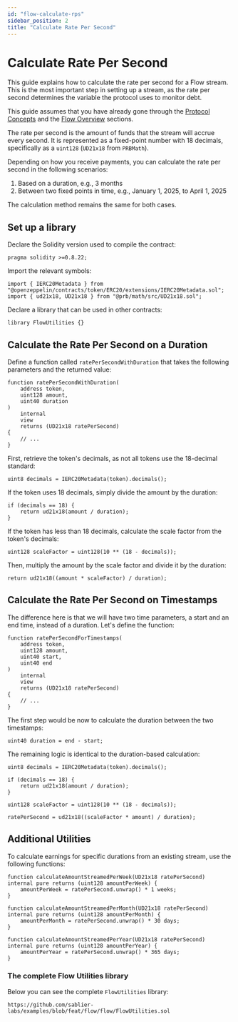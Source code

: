 ```yaml
---
id: "flow-calculate-rps"
sidebar_position: 2
title: "Calculate Rate Per Second"
---
```



# Calculate Rate Per Second

This guide explains how to calculate the rate per second for a Flow stream. This is the most important step in setting
up a stream, as the rate per second determines the variable the protocol uses to monitor debt.

This guide assumes that you have already gone through the [Protocol Concepts](/concepts/streaming) and the
[Flow Overview](/concepts/flow/overview) sections.

<AdmonitionSimpleCode />

The rate per second is the amount of funds that the stream will accrue every second. It is represented as a fixed-point
number with 18 decimals, specifically as a `uint128` (`UD21x18` from `PRBMath`).

Depending on how you receive payments, you can calculate the rate per second in the following scenarios:

1. Based on a duration, e.g., 3 months
2. Between two fixed points in time, e.g., January 1, 2025, to April 1, 2025

The calculation method remains the same for both cases.

## Set up a library

Declare the Solidity version used to compile the contract:

```solidity
pragma solidity >=0.8.22;
```

Import the relevant symbols:

```solidity
import { IERC20Metadata } from "@openzeppelin/contracts/token/ERC20/extensions/IERC20Metadata.sol";
import { ud21x18, UD21x18 } from "@prb/math/src/UD21x18.sol";
```

Declare a library that can be used in other contracts:

```solidity
library FlowUtilities {}
```

## Calculate the Rate Per Second on a Duration

Define a function called `ratePerSecondWithDuration` that takes the following parameters and the returned value:

```solidity
function ratePerSecondWithDuration(
    address token,
    uint128 amount,
    uint40 duration
)
    internal
    view
    returns (UD21x18 ratePerSecond)
{
    // ...
}
```

First, retrieve the token's decimals, as not all tokens use the 18-decimal standard:

```solidity
uint8 decimals = IERC20Metadata(token).decimals();
```

If the token uses 18 decimals, simply divide the amount by the duration:

```solidity
if (decimals == 18) {
    return ud21x18(amount / duration);
}
```

If the token has less than 18 decimals, calculate the scale factor from the token's decimals:

```solidity
uint128 scaleFactor = uint128(10 ** (18 - decimals));
```

Then, multiply the amount by the scale factor and divide it by the duration:

```solidity
return ud21x18((amount * scaleFactor) / duration);
```

## Calculate the Rate Per Second on Timestamps

The difference here is that we will have two time parameters, a start and an end time, instead of a duration. Let's
define the function:

```solidity
function ratePerSecondForTimestamps(
    address token,
    uint128 amount,
    uint40 start,
    uint40 end
)
    internal
    view
    returns (UD21x18 ratePerSecond)
{
    // ...
}
```

The first step would be now to calculate the duration between the two timestamps:

```solidity
uint40 duration = end - start;
```

The remaining logic is identical to the duration-based calculation:

```solidity
uint8 decimals = IERC20Metadata(token).decimals();

if (decimals == 18) {
    return ud21x18(amount / duration);
}

uint128 scaleFactor = uint128(10 ** (18 - decimals));

ratePerSecond = ud21x18((scaleFactor * amount) / duration);
```

## Additional Utilities

To calculate earnings for specific durations from an existing stream, use the following functions:

```solidity
function calculateAmountStreamedPerWeek(UD21x18 ratePerSecond) internal pure returns (uint128 amountPerWeek) {
    amountPerWeek = ratePerSecond.unwrap() * 1 weeks;
}

function calculateAmountStreamedPerMonth(UD21x18 ratePerSecond) internal pure returns (uint128 amountPerMonth) {
    amountPerMonth = ratePerSecond.unwrap() * 30 days;
}

function calculateAmountStreamedPerYear(UD21x18 ratePerSecond) internal pure returns (uint128 amountPerYear) {
    amountPerYear = ratePerSecond.unwrap() * 365 days;
}
```

### The complete Flow Utilities library

Below you can see the complete `FlowUtilities` library:

```solidity reference title="Flow Utilities library"
https://github.com/sablier-labs/examples/blob/feat/flow/flow/FlowUtilities.sol
```
